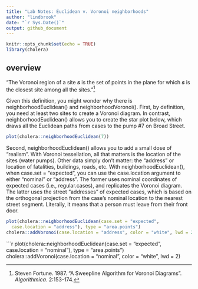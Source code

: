 ```yaml
---
title: "Lab Notes: Euclidean v. Voronoi neighborhoods"
author: "lindbrook"
date: "`r Sys.Date()`"
output: github_document
---
```


```r
knitr::opts_chunk$set(echo = TRUE)
library(cholera)
```

## overview

"The Voronoi region of a site **_s_** is the set of points in the plane for which **_s_** is the closest site among all the sites."^[Steven Fortune. 1987. "A Sweepline Algorithm for Voronoi Diagrams". _Algorithmica_. 2:153-174.]

Given this definition, you might wonder why there is neighborhoodEuclidean() and neighborhoodVoronoi(). First, by definition, you need at least two sites to create a Voronoi diagram. In contrast, neighborhoodEuclidean() allows you to create the star plot below, which draws all the Euclidean paths from cases to the pump #7 on Broad Street.

```r
plot(cholera::neighborhoodEuclidean(7))
```

Second, neighborhoodEuclidean() allows you to add a small dose of "realism". With Voronoi tessellation, all that matters is the location of the sites (water pumps). Other data simply don't matter: the "address" or location of fatalities, buildings, roads, etc. With neighborhoodEuclidean(), when case.set = "expected", you can use the case.location argument to either "nominal" or "address". The former uses nominal coordinates of expected cases (i.e., regular.cases), and replicates the Voronoi diagram. The latter uses the street "addresses" of expected cases, which is based on the orthogonal projection from the case's nominal location to the nearest street segment. Literally, it means that a person must leave from their front door.

```r
plot(cholera::neighborhoodEuclidean(case.set = "expected",
  case.location = "address"), type = "area.points")
cholera::addVoronoi(case.location = "address", color = "white", lwd = 2)
```

```r
plot(cholera::neighborhoodEuclidean(case.set = "expected",
  case.location = "nominal"), type = "area.points")
cholera::addVoronoi(case.location = "nominal", color = "white", lwd = 2)
